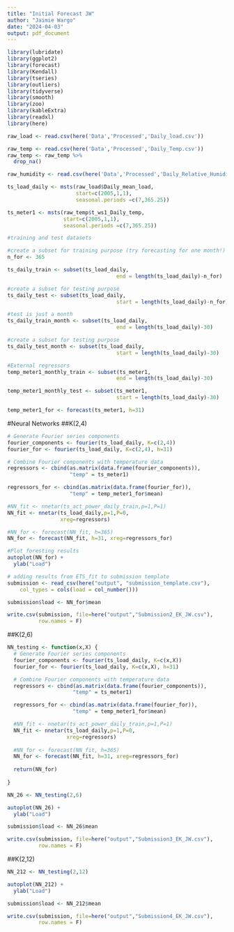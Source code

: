 ```yaml
---
title: "Initial Forecast JW"
author: "Jaimie Wargo"
date: "2024-04-03"
output: pdf_document
---
```


```r
library(lubridate)
library(ggplot2)
library(forecast)  
library(Kendall)
library(tseries)
library(outliers)
library(tidyverse)
library(smooth)
library(zoo)
library(kableExtra)
library(readxl)
library(here)
```

```r

raw_load <- read.csv(here('Data','Processed','Daily_load.csv'))

raw_temp <- read.csv(here('Data','Processed','Daily_Temp.csv'))
raw_temp <- raw_temp %>% 
  drop_na()

raw_humidity <- read.csv(here('Data','Processed','Daily_Relative_Humidity.csv'))

```

```r

ts_load_daily <- msts(raw_load$Daily_mean_load, 
                      start=c(2005,1,1),
                      seasonal.periods =c(7,365.25))

ts_meter1 <- msts(raw_temp$t_ws1_Daily_temp, 
                  start=c(2005,1,1),
                  seasonal.periods =c(7,365.25))
```

```r
#training and test datasets

#create a subset for training purpose (try forecasting for one month!)
n_for <- 365

ts_daily_train <- subset(ts_load_daily,
                                   end = length(ts_load_daily)-n_for)

#create a subset for testing purpose
ts_daily_test <- subset(ts_load_daily,
                                   start = length(ts_load_daily)-n_for)

#test is just a month
ts_daily_train_month <- subset(ts_load_daily,
                                   end = length(ts_load_daily)-30)

#create a subset for testing purpose
ts_daily_test_month <- subset(ts_load_daily,
                                   start = length(ts_load_daily)-30)

#External regressors
temp_meter1_monthly_train <- subset(ts_meter1,
                                   end = length(ts_load_daily)-30)

temp_meter1_monthly_test <- subset(ts_meter1,
                                   start = length(ts_load_daily)-30)

temp_meter1_for <- forecast(ts_meter1, h=31)
```

#Neural Networks
##K(2,4)

```r
# Generate Fourier series components
fourier_components <- fourier(ts_load_daily, K=c(2,4))
fourier_for <- fourier(ts_load_daily, K=c(2,4), h=31)

# Combine Fourier components with temperature data
regressors <- cbind(as.matrix(data.frame(fourier_components)), 
                    "temp" = ts_meter1)

regressors_for <- cbind(as.matrix(data.frame(fourier_for)), 
                    "temp" = temp_meter1_for$mean)

#NN_fit <- nnetar(ts_act_power_daily_train,p=1,P=1)
NN_fit <- nnetar(ts_load_daily,p=1,P=0,
                 xreg=regressors)

#NN_for <- forecast(NN_fit, h=365) 
NN_for <- forecast(NN_fit, h=31, xreg=regressors_for)

#Plot foresting results
autoplot(NN_for) +
  ylab("Load") 

```

```r
# adding results from ETS_fit to submission template
submission <- read_csv(here("output", "submission_template.csv"), 
    col_types = cols(load = col_number()))

submission$load <- NN_for$mean

write.csv(submission, file=here("output","Submission2_EK_JW.csv"),
          row.names = F)
```

##K(2,6)

```r
NN_testing <- function(x,X) {
  # Generate Fourier series components
  fourier_components <- fourier(ts_load_daily, K=c(x,X))
  fourier_for <- fourier(ts_load_daily, K=c(x,X), h=31)

  # Combine Fourier components with temperature data
  regressors <- cbind(as.matrix(data.frame(fourier_components)), 
                     "temp" = ts_meter1)

  regressors_for <- cbind(as.matrix(data.frame(fourier_for)), 
                     "temp" = temp_meter1_for$mean)

  #NN_fit <- nnetar(ts_act_power_daily_train,p=1,P=1)
  NN_fit <- nnetar(ts_load_daily,p=1,P=0,
                   xreg=regressors)
  
  #NN_for <- forecast(NN_fit, h=365) 
  NN_for <- forecast(NN_fit, h=31, xreg=regressors_for)
  
  return(NN_for)
  
}


```

```r

NN_26 <- NN_testing(2,6)

autoplot(NN_26) +
  ylab("Load")

```
```r

submission$load <- NN_26$mean

write.csv(submission, file=here("output","Submission3_EK_JW.csv"),
          row.names = F)

```

##K(2,12)

```r

NN_212 <- NN_testing(2,12)

autoplot(NN_212) +
  ylab("Load")

```

```r
submission$load <- NN_212$mean

write.csv(submission, file=here("output","Submission4_EK_JW.csv"),
          row.names = F)
```

